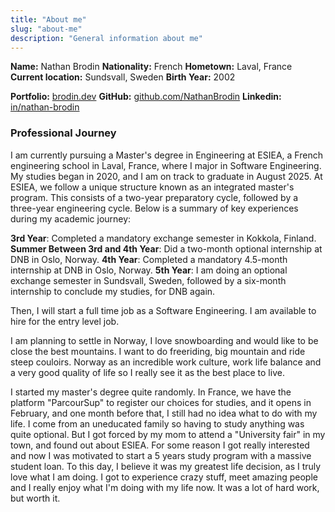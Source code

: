 ```yaml
---
title: "About me"
slug: "about-me"
description: "General information about me"
---
```


**Name:** Nathan Brodin
**Nationality:** French
**Hometown:** Laval, France
**Current location:** Sundsvall, Sweden
**Birth Year:** 2002

**Portfolio:** [brodin.dev](https://brodin.dev)
**GitHub:** [github.com/NathanBrodin](https://github.com/NathanBrodin)
**Linkedin:** [in/nathan-brodin](https://linkedin.com/in/nathan-brodin)

### Professional Journey

I am currently pursuing a Master's degree in Engineering at ESIEA, a French engineering school in Laval, France, where I major in Software Engineering. My studies began in 2020, and I am on track to graduate in August 2025.
At ESIEA, we follow a unique structure known as an integrated master's program. This consists of a two-year preparatory cycle, followed by a three-year engineering cycle. Below is a summary of key experiences during my academic journey:

**3rd Year**: Completed a mandatory exchange semester in Kokkola, Finland.
**Summer Between 3rd and 4th Year**: Did a two-month optional internship at DNB in Oslo, Norway.
**4th Year**: Completed a mandatory 4.5-month internship at DNB in Oslo, Norway.
**5th Year**: I am doing an optional exchange semester in Sundsvall, Sweden, followed by a six-month internship to conclude my studies, for DNB again.

Then, I will start a full time job as a Software Engineering.
I am available to hire for the entry level job.

I am planning to settle in Norway, I love snowboarding and would like to be close the best mountains. I want to do freeriding, big mountain and ride steep couloirs.
Norway as an incredible work culture, work life balance and a very good quality of life so I really see it as the best place to live.

I started my master's degree quite randomly. In France, we have the platform "ParcourSup" to register our choices for studies, and it opens in February, and one month before that, I still had no idea what to do with my life.
I come from an uneducated family so having to study anything was quite optional. But I got forced by my mom to attend a "University fair" in my town, and found out about ESIEA. For some reason I got really interested and now I was motivated to start a 5 years study program with a massive student loan.
To this day, I believe it was my greatest life decision, as I truly love what I am doing. I got to experience crazy stuff, meet amazing people and I really enjoy what I'm doing with my life now.
It was a lot of hard work, but worth it.
